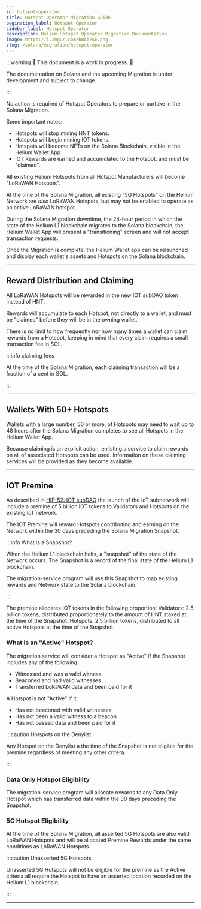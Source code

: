 ```yaml
---
id: hotspot-operator
title: Hotspot Operator Migration Guide
pagination_label: Hotspot Operator
sidebar_label: Hotspot Operator
description: Helium Hotspot Operator Migration Documentation
image: https://i.imgur.com/bWAbESE.png
slug: /solana/migration/hotspot-operator
---
```



:::warning 🚧 This document is a work in progress. 🚧

The documentation on Solana and the upcoming Migration is under development and subject to change.

:::

No action is required of Hotspot Operators to prepare or partake in the Solana Migration.

Some important notes:

- Hotspots will stop mining HNT tokens.
- Hotspots will begin mining IOT tokens.
- Hotspots will become NFTs on the Solana Blockchain, visible in the Helium Wallet App.
- IOT Rewards are earned and accumulated to the Hotspot, and must be "claimed".

All existing Helium Hotspots from all Hotspot Manufacturers will become "LoRaWAN Hotspots".

At the time of the Solana Migration, all existing "5G Hotspots" on the Helium Network are _also_
LoRaWAN Hotspots, but may not be enabled to operate as an active LoRaWAN hotspot.

During the Solana Migration downtime, the 24-hour period in which the state of the Helium L1
blockchain migrates to the Solana blockchain, the Helium Wallet App will present a "transitioning"
screen and will not accept transaction requests.

Once the Migration is complete, the Helium Wallet app can be relaunched and display each wallet's
assets and Hotspots on the Solana blockchain.

---

## Reward Distribution and Claiming

All LoRaWAN Hotspots will be rewarded in the new IOT subDAO token instead of HNT.

Rewards will accumulate to each Hotspot, not directly to a wallet, and must be "claimed" before they
will be in the owning wallet.

There is no limit to how frequently nor how many times a wallet can claim rewards from a Hotspot,
keeping in mind that every claim requires a small transaction fee in SOL.

:::info claiming fees

At the time of the Solana Migration, each claiming transaction will be a fraction of a cent in SOL.

:::

---

## Wallets With 50+ Hotspots

Wallets with a large number, 50 or more, of Hotspots may need to wait up to 48 hours after the
Solana Migration completes to see all Hotspots in the Helium Wallet App.

Because claiming is an explicit action, enlisting a service to claim rewards on all of associated
Hotspots can be used.
Information on these claiming services will be provided as they become available.

<!-- TODO: Service -->

---

## IOT Premine

As described in [HIP-52: IOT subDAO](https://github.com/helium/HIP/blob/main/0052-iot-dao.md) the
launch of the IoT subnetwork will include a premine of 5 billion IOT tokens to Validators and
Hotspots on the existing IoT network.

The IOT Premine will reward Hotspots contributing and earning on the Network within the 30 days 
preceding the Solana Migration Snapshot.

:::info What is a Snapshot?

When the Helium L1 blockchain halts, a "snapshot" of the state of the Network occurs. The Snapshot
is a record of the final state of the Helium L1 blockchain.

The migration-service program will use this Snapshot to map existing rewards and Network state 
to the Solana blockchain.

<!-- TODO: add link to migration-service program -->

:::

The premine allocates IOT tokens in the following proportion: Validators: 2.5 billion tokens,
distributed proportionately to the amount of HNT staked at the time of the Snapshot. Hotspots: 2.5
billion tokens, distributed to all active Hotspots at the time of the Snapshot.

### What is an "Active" Hotspot?

The migration service will consider a Hotspot as "Active" if the Snapshot includes any of the
following:

- Witnessed and was a valid witness
- Beaconed and had valid witnesses
- Transferred LoRaWAN data and been paid for it

A Hotspot is not "Active" if it:

- Has not beaconed with valid witnesses
- Has not been a valid witness to a beacon
- Has not passed data and been paid for it

:::caution Hotspots on the Denylist

Any Hotspot on the Denylist a the time of the Snapshot is not eligible for the premine regardless of
meeting any other critera.

:::

### Data Only Hotspot Eligibility

The migration-service program will allocate rewards to any Data Only Hotspot which has transferred
data within the 30 days preceding the Snapshot.

### 5G Hotspot Eligibility

At the time of the Solana Migration, all asserted 5G Hotspots are also valid LoRaWAN Hotspots and 
will be allocated Premine Rewards under the same conditions as LoRaWAN Hotspots.

:::caution Unasserted 5G Hotspots.

Unasserted 5G Hotspots will not be eligible for the premine as the Active criteria all require the
Hotspot to have an asserted location recorded on the Helium L1 blockchain.

:::

---
